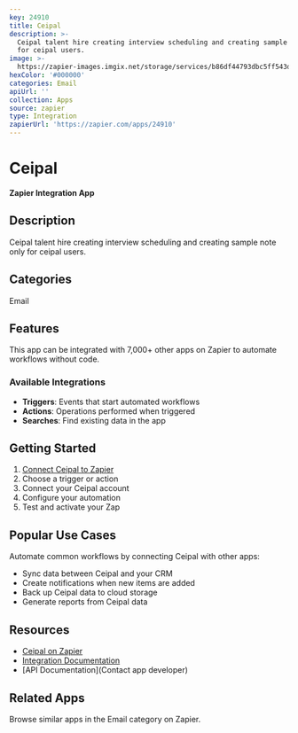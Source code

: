 ```yaml
---
key: 24910
title: Ceipal
description: >-
  Ceipal talent hire creating interview scheduling and creating sample note only
  for ceipal users.
image: >-
  https://zapier-images.imgix.net/storage/services/b86df44793dbc5ff543de86a146a1b5b.png?auto=format%2Ccompress&ixlib=python-3.0.0&q=50
hexColor: '#000000'
categories: Email
apiUrl: ''
collection: Apps
source: zapier
type: Integration
zapierUrl: 'https://zapier.com/apps/24910'
---
```

# Ceipal

**Zapier Integration App**

## Description

Ceipal talent hire creating interview scheduling and creating sample note only for ceipal users.

## Categories

Email

## Features

This app can be integrated with 7,000+ other apps on Zapier to automate workflows without code.

### Available Integrations

- **Triggers**: Events that start automated workflows
- **Actions**: Operations performed when triggered
- **Searches**: Find existing data in the app

## Getting Started

1. [Connect Ceipal to Zapier](https://zapier.com/apps/24910)
2. Choose a trigger or action
3. Connect your Ceipal account
4. Configure your automation
5. Test and activate your Zap

## Popular Use Cases

Automate common workflows by connecting Ceipal with other apps:

- Sync data between Ceipal and your CRM
- Create notifications when new items are added
- Back up Ceipal data to cloud storage
- Generate reports from Ceipal data

## Resources

- [Ceipal on Zapier](https://zapier.com/apps/24910)
- [Integration Documentation](https://zapier.com/apps/24910/integrations)
- [API Documentation](Contact app developer)

## Related Apps

Browse similar apps in the Email category on Zapier.

